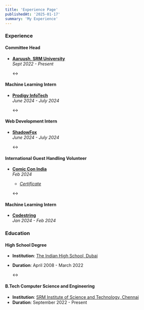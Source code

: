 ```yaml
---
title: 'Experience Page'
publishedAt: '2025-01-17'
summary: 'My Experience'
---
```


### Experience

#### Committee Head  
- **[Aaruush, SRM University](https://www.aaruush.org/)**  
  _Sept 2022 - Present_
  
  ↔

#### Machine Learning Intern  
- **[Prodigy InfoTech](https://prodigyinfotech.dev/)**  
  _June 2024 - July 2024_

  ↔

#### Web Development Intern  
- **[ShadowFox](https://www.shadowfox.in/)**  
  _June 2024 - July 2024_

  ↔

#### International Guest Handling Volunteer  
- **[Comic Con India](https://www.comicconindia.com/)**  
  _Feb 2024_  
  - [_Certificate_](https://media.licdn.com/dms/image/v2/D4D2DAQGa7qiWdnz8Jg/profile-treasury-image-shrink_1280_1280/profile-treasury-image-shrink_1280_1280/0/1708282652086?e=1737720000&v=beta&t=ft6fxEx0Z-9ZOmIIaaewtNuEgdRa_wpMAo5-x-QpQTk)

  ↔

#### Machine Learning Intern  
- **[Codestring](https://codestring.in/)**  
  _Jan 2024 - Feb 2024_



### Education

#### High School Degree
- **Institution**: [The Indian High School, Dubai](https://ihsdubai.org/)
- **Duration**: April 2008 - March 2022

  ↔

#### B.Tech Computer Science and Engineering
- **Institution**: [SRM Institute of Science and Technology, Chennai](https://www.srmist.edu.in/)
- **Duration**: September 2022 - Present
